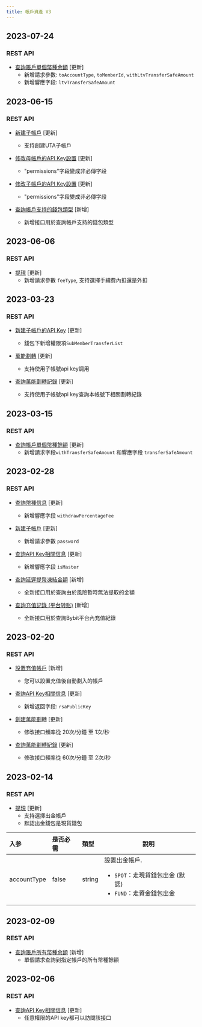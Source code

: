 ```yaml
---
title: 帳戶資產 V3
---
```

## 2023-07-24
### REST API
* [查詢賬戶單個幣種余額](../account-asset/coin-balance) [更新]
    * 新增請求參數: `toAccountType`, `toMemberId`, `withLtvTransferSafeAmount`
    * 新增響應字段: `ltvTransferSafeAmount`

## 2023-06-15
### REST API
* [新建子帳戶](../account-asset/create-subuid) [更新]
    * 支持創建UTA子帳戶

* [修改母帳戶的API Key設置](../account-asset/modify-master-apikey) [更新]
    * "permissions"字段變成非必傳字段

* [修改子帳戶的API Key設置](../account-asset/modify-sub-apikey) [更新]
    * "permissions"字段變成非必傳字段

* [ 查詢帳戶支持的錢包類型](../account-asset/wallet-type) [新增]
    * 新增接口用於查詢帳戶支持的錢包類型

## 2023-06-06
### REST API
* [提現](../account-asset/withdraw) [更新]
    * 新增請求參數 `feeType`, 支持選擇手續費內扣還是外扣

## 2023-03-23
### REST API
* [新建子帳戶的API Key](../account-asset/create-subuid-apikey) [更新]
    * 錢包下新增權限項`SubMemberTransferList`

* [萬能劃轉](../account-asset/uni-transfer) [更新]
    * 支持使用子帳號api key調用

* [查詢萬能劃轉記錄](../account-asset/uni-transfer-list) [更新]
    * 支持使用子帳號api key查詢本帳號下相關劃轉紀錄

## 2023-03-15
### REST API
* [查詢帳戶單個幣種餘額](../account-asset/coin-balance) [更新]
    * 新增請求字段`withTransferSafeAmount` 和響應字段 `transferSafeAmount`

## 2023-02-28
### REST API
* [查詢幣種信息](../account-asset/coin-info) [更新]
    * 新增響應字段 `withdrawPercentageFee`

* [新建子帳戶](../account-asset/create-subuid) [更新]
    * 新增請求參數 `password`

* [查詢API Key相關信息](../account-asset/apikey-info) [更新]
    * 新增響應字段 `isMaster`

* [查詢延遲提幣凍結金額](../account-asset/delay-amount) [新增]
  * 全新接口用於查詢由於風險暫時無法提取的金額

* [查詢充值記錄 (平台转账)](../account-asset/internal-deposit-record) [新增]
  * 全新接口用於查詢Bybit平台內充值紀錄

## 2023-02-20
### REST API
* [設置充值帳戶](../account-asset/set-deposit-acct) [新增]
    * 您可以設置充值後自動劃入的帳戶

* [查詢API Key相關信息](../account-asset/apikey-info) [更新]
    * 新增返回字段: `rsaPublicKey`

* [創建萬能劃轉](../account-asset/uni-transfer) [更新]
    * 修改接口頻率從 20次/分鐘 至 1次/秒

* [查詢萬能劃轉紀錄](../account-asset/uni-transfer-list) [更新]
    * 修改接口頻率從 60次/分鐘 至 2次/秒

## 2023-02-14
### REST API
* [提現](../account-asset/withdraw) [更新]
    * 支持選擇出金帳戶
    * 默認出金錢包是現貨錢包

| 入参 | 是否必需 | 類型 | 說明|
|:----- |:-------|:-----|------ |
|accountType|false|string |設置出金帳戶. <ul><li>`SPOT`：走現貨錢包出金 (默認)</li><li>`FUND`：走資金錢包出金</li></ul>|

## 2023-02-09
### REST API
* [查詢賬戶所有幣種余額](../account-asset/all-balance) [新增]
    * 單個請求查詢到指定帳戶的所有幣種餘額

## 2023-02-06
### REST API
* [查詢API Key相關信息](../account-asset/apikey-info) [更新]
    * 任意權限的API key都可以訪問該接口